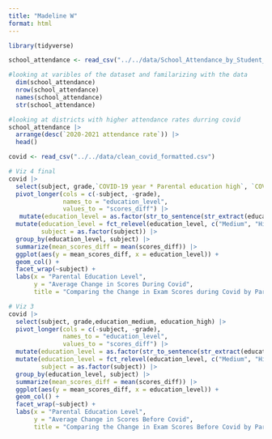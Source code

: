 ```yaml
---
title: "Madeline W"
format: html
---
```


```r
library(tidyverse)
```

```r
school_attendance <- read_csv("../../data/School_Attendance_by_Student_Group.csv")
```

```r
#looking at varibles of the dataset and familarizing with the data
  dim(school_attendance) 
  nrow(school_attendance) 
  names(school_attendance)
  str(school_attendance)
```

```r
#looking at districts with higher attendance rates durring covid
school_attendance |>
  arrange(desc(`2020-2021 attendance rate`)) |>
  head()
```

```r
covid <- read_csv("../../data/clean_covid_formatted.csv")
```


```r
# Viz 4 final
covid |>
  select(subject, grade,`COVID-19 year * Parental education high`, `COVID-19 year * Parental education medium`) |>
  pivot_longer(cols = c(-subject, -grade),
               names_to = "education_level",
               values_to = "scores_diff") |>
   mutate(education_level = as.factor(str_to_sentence(str_extract(education_level, "medium|high")))) |>
  mutate(education_level = fct_relevel(education_level, c("Medium", "High")),
         subject = as.factor(subject)) |>
  group_by(education_level, subject) |>
  summarize(mean_scores_diff = mean(scores_diff)) |>
  ggplot(aes(y = mean_scores_diff, x = education_level)) +
  geom_col() +
  facet_wrap(~subject) +
  labs(x = "Parental Education Level",
       y = "Average Change in Scores During Covid",
       title = "Comparing the Change in Exam Scores during Covid by Parental Education Level")
```

```r
# Viz 3 
covid |>
  select(subject, grade,education_medium, education_high) |>
  pivot_longer(cols = c(-subject, -grade),
               names_to = "education_level",
               values_to = "scores_diff") |> 
  mutate(education_level = as.factor(str_to_sentence(str_extract(education_level, "medium|high")))) |>
  mutate(education_level = fct_relevel(education_level, c("Medium", "High")),
         subject = as.factor(subject)) |>
  group_by(education_level, subject) |>
  summarize(mean_scores_diff = mean(scores_diff)) |>
  ggplot(aes(y = mean_scores_diff, x = education_level)) +
  geom_col() +
  facet_wrap(~subject) +
  labs(x = "Parental Education Level",
       y = "Average Change in Scores Before Covid",
       title = "Comparing the Change in Exam Scores Before Covid by Parental Education Level")
```




